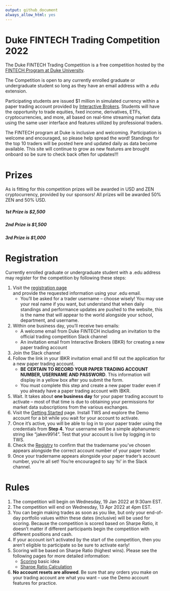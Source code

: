 ```yaml
---
output: github_document
always_allow_html: yes
---
```


<!-- README.md is generated from README.Rmd. Please edit that file -->

# Duke FINTECH Trading Competition 2022
The Duke FINTECH Trading Competition is a free competition hosted by the [FINTECH Program at Duke University](https://fintech.meng.duke.edu/).

The Competition is open to any currently enrolled graduate or undergraduate
student so long as they have an email address with a .edu extension. 

Participating students are issued $1 million in simulated currency within a
paper trading account provided by [Interactive Brokers](https://www.interactivebrokers.com/en/index.php?f=1338&gclid=CjwKCAjw6fCCBhBNEiwAem5SO84OkMDwq8mlx6lCjOmAmCNDUaLbhxtQuFSUlozy6iLEZtmsve2w-hoCQ9sQAvD_BwE).
Students will have the opportunity to trade equities, fxed income, derivatives,
ETFs, cryptocurrencies, and more, all based on real-time streaming market data
using the same user interface and features utilized by professional traders.

The FINTECH program at Duke is inclusive and welcoming. Participation is welcome
and encouraged, so please help spread the word! Standings for the top 10 traders
will be posted here and updated daily as data become available. This site will
continue to grow as new features are brought onboard so be sure to check back
often for updates!!!

# Prizes
As is fitting for this competition prizes will be awarded in USD and ZEN
cryptocurrency, provided by our sponsors! All prizes will be awarded 50% ZEN and
50% USD.

##### 1st Prize is $2,500
##### 2nd Prize is $1,500
##### 3rd Prize is $1,000



# Registration
Currently enrolled graduate or undergraduate student with a .edu address may
register for the competition by following these steps:

1. Visit the [registration page](https://dukefinance.wufoo.com/forms/2022-duke-fintech-trading-competition/)  
and provide the requested information using your .edu email. 
    - You'll be asked for a trader username -- choose wisely! You may use your
    real name if you want, but understand that when daily standings and
    performance updates are pushed to the website, this is the name that will
    appear to the world alongside your school, department, and username.
2. Within one business day, you'll receive two emails:
    - A welcome email from Duke FINTECH including an invitation to the official
    trading competition Slack channel
    - An invitation email from Interactive Brokers (IBKR) for creating a new
    paper trading account
3. Join the Slack channel
4. Follow the link in your IBKR invitation email and fill out the application
for a new paper trading account. 
    - **BE CERTAIN TO RECORD YOUR PAPER TRADING ACCOUNT NUMBER, USERNAME AND PASSWORD**.
    This information will display in a yellow box after you submit the form.
    - You must complete this step and create a new paper trader even if you
    already have a paper trading account with IBKR.
5. Wait. It takes about **one business day** for your paper trading account
to activate -- most of that time is due to obtaining your permissions for market
data subscriptions from the various exchanges.
6. Visit the [Getting Started](https://gothic-hedge-society.github.io/fintech.trading.competition/articles/fintech-trading-competition.html) 
page. Install TWS and explore the Demo account for a bit while you wait for your
account to activate.
7. Once it's active, you will be able to log in to your paper trader using the
credentials from **Step 4**. Your username will be a simple alphanumeric string
like "jakev9914". Test that your account is live by logging in to TWS.
8. Check the [Registry](https://gothic-hedge-society.github.io/fintech.trading.competition/articles/registry.html)
to confirm that the tradername you've chosen appears alongside the correct
account number of your paper trader.
9. Once your tradername appears alongside your paper trader's account number,
you're all set! You're encouraged to say 'hi' in the Slack channel.

# Rules
1. The competition will begin on Wednesday, 19 Jan 2022 at 9:30am EST.
2. The competition will end on Wednesday, 13 Apr 2022 at 4pm EST.
3. You can begin making trades as soon as you like, but only your end-of-day
portfolio values within these dates (inclusive) will be used for scoring.
Because the competition is scored based on Sharpe Ratio, it doesn't matter if
different participants begin the competition with different positions and cash.
4. If your account isn't activated by the start of the competition, then you
aren't eligible to participate so be sure to activate early!
5. Scoring will be based on Sharpe Ratio (highest wins). Please see the
following pages for more detailed information:
    - [Scoring](https://gothic-hedge-society.github.io/fintech.trading.competition/articles/Scoring.html) 
      basic idea
    - [Sharpe Ratio Calculation](https://gothic-hedge-society.github.io/fintech.trading.competition/articles/Sharpe%20Ratio%20Calculation.html)
6. **No account resets are allowed**. Be sure that any orders you make on your
trading account are what you want -- use the Demo account features for practice.
